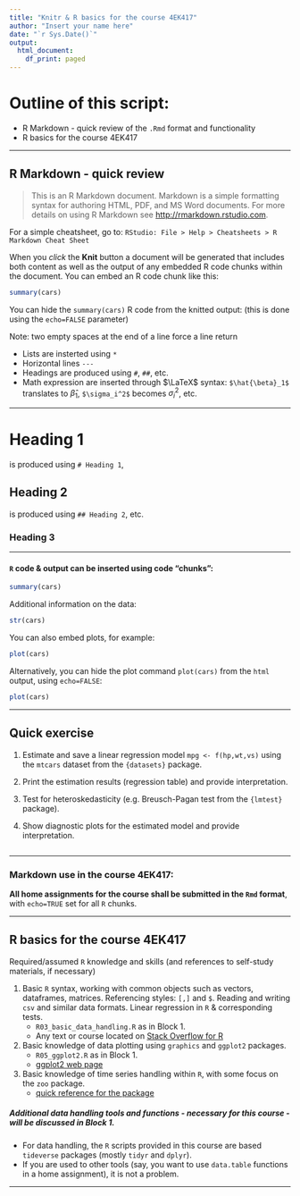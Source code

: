 ```yaml
---
title: "Knitr & R basics for the course 4EK417"
author: "Insert your name here"
date: "`r Sys.Date()`"
output:
  html_document:
    df_print: paged
---
```



# Outline of this script:

* R Markdown - quick review of the `.Rmd` format and functionality
* R basics for the course 4EK417


---

## R Markdown - quick review 

> This is an R Markdown document. Markdown is a simple formatting syntax for authoring HTML, PDF, and MS Word documents. For more details on using R Markdown see <http://rmarkdown.rstudio.com>.

For a simple cheatsheet, go to: `RStudio: File > Help > Cheatsheets > R Markdown Cheat Sheet`  

When you *click* the **Knit** button a document will be generated that includes both content as well as the output of any embedded R code chunks within the document. You can embed an R code chunk like this:

```r
summary(cars)
```

You can hide the `summary(cars)` R code from the knitted output:
(this is done using the `echo=FALSE` parameter)  

Note: two empty spaces at the end of a line force a line return

* Lists are insterted using `*`
* Horizontal lines `---`
* Headings are produced using `#`, `##`, etc. 
* Math expression are inserted through $\LaTeX$ syntax: `$\hat{\beta}_1$` translates to $\hat{\beta}_1$, `$\sigma_i^2$` becomes $\sigma_i^2$, etc.

---

# Heading 1
is produced using `# Heading 1`,  

## Heading 2  
is produced using `## Heading 2`, etc.  

### Heading 3  

-----

#### `R` code \& output can be inserted using code "chunks":  


```r
summary(cars)
```

Additional information on the data:
```r
str(cars)
```


You can also embed plots, for example:

```r
plot(cars)
```

Alternatively, you can hide the plot command `plot(cars)` from the `html` output, using `echo=FALSE`:

```r
plot(cars)
```

--- 

## Quick exercise

1. Estimate and save a linear regression model `mpg <- f(hp,wt,vs)` using the `mtcars` dataset from the `{datasets}` package.  

2. Print the estimation results (regression table) and provide interpretation.  

3. Test for heteroskedasticity (e.g. Breusch-Pagan test from the `{lmtest}` package).  

4. Show diagnostic plots for the estimated model and provide interpretation.  


```r


```

___    
   


### Markdown use in the course 4EK417:  

**All home assignments for the course shall be submitted in the `Rmd` format**, with `echo=TRUE` set for all `R` chunks.

--- 

## R basics for the course 4EK417 

Required/assumed `R` knowledge and skills (and references to self-study materials, if necessary)

1. Basic `R` syntax, working with common objects such as vectors, dataframes, matrices. Referencing styles: `[,]` and `$`. Reading and writing `csv` and similar data formats. Linear regression in `R` & corresponding tests.  
    + `R03_basic_data_handling.R` as in Block 1.  
    + Any text or course located on [Stack Overflow for R](https://stackoverflow.com/tags/r/info)
    
2. Basic knowledge of data plotting using `graphics` and `ggplot2` packages.  
    + `R05_ggplot2.R` as in Block 1.  
    + [ggplot2 web page](https://ggplot2.tidyverse.org/) 
    
3. Basic knowledge of time series handling within `R`, with some focus on the `zoo` package. 
    + [quick reference for the package](https://cran.r-project.org/web/packages/zoo/vignettes/zoo-quickref.pdf)  


##### Additional data handling tools and functions - necessary for this course - will be discussed in Block 1.  

+ For data handling, the `R` scripts provided in this course are based `tideverse` packages (mostly `tidyr` and `dplyr`).  
+ If you are used to other tools (say, you want to use `data.table` functions in a home assignment), it is not a problem.  


--- 

    


